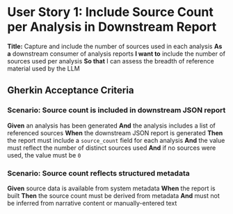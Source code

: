 # User Story 1: Include Source Count per Analysis in Downstream Report

**Title:** Capture and include the number of sources used in each analysis
**As a** downstream consumer of analysis reports
**I want to** include the number of sources used per analysis
**So that** I can assess the breadth of reference material used by the LLM

## Gherkin Acceptance Criteria

### Scenario: Source count is included in downstream JSON report

**Given** an analysis has been generated
**And** the analysis includes a list of referenced sources
**When** the downstream JSON report is generated
**Then** the report must include a `source_count` field for each analysis
**And** the value must reflect the number of distinct sources used
**And** if no sources were used, the value must be `0`

### Scenario: Source count reflects structured metadata

**Given** source data is available from system metadata
**When** the report is built
**Then** the source count must be derived from metadata
**And** must not be inferred from narrative content or manually-entered text
